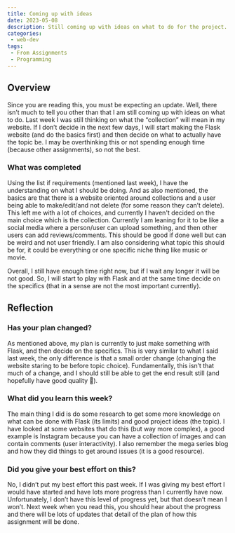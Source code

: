 ```yaml
---
title: Coming up with ideas
date: 2023-05-08
description: Still coming up with ideas on what to do for the project.
categories:
 - web-dev
tags:
 - From Assignments
 - Programming
---
```


## Overview

Since you are reading this, you must be expecting an update. Well, there isn’t much to tell you other than that I am still coming up with ideas on what to do. Last week I was still thinking on what the “collection” will mean in my website. If I don’t decide in the next few days, I will start making the Flask website (and do the basics first) and then decide on what to actually have the topic be. I may be overthinking this or not spending enough time (because other assignments), so not the best.

### What was completed

Using the list if requirements (mentioned last week), I have the understanding on what I should be doing. And as also mentioned, the basics are that there is a website oriented around collections and a user being able to make/edit/and not delete (for some reason they can’t delete). This left me with a lot of choices, and currently I haven't decided on the main choice which is the collection. Currently I am leaning for it to be like a social media where a person/user can upload something, and then other users can add reviews/comments. This should be good if done well but can be weird and not user friendly. I am also considering what topic this should be for, it could be everything or one specific niche thing like music or movie.

Overall, I still have enough time right now, but if I wait any longer it will be not good. So, I will start to play with Flask and at the same time decide on the specifics (that in a sense are not the most important currently).

## Reflection

### Has your plan changed?

As mentioned above, my plan is currently to just make something with Flask, and then decide on the specifics. This is very similar to what I said last week, the only difference is that a small order change (changing the website staring to be before topic choice). Fundamentally, this isn’t that much of a change, and I should still be able to get the end result still (and hopefully have good quality 🙂).

### What did you learn this week?

The main thing I did is do some research to get some more knowledge on what can be done with Flask (its limits) and good project ideas (the topic). I have looked at some websites that do this (but way more complex), a good example is Instagram because you can have a collection of images and can contain comments (user interactivity). I also remember the mega series blog and how they did things to get around issues (it is a good resource).

### Did you give your best effort on this?

No, I didn’t put my best effort this past week. If I was giving my best effort I would have started and have lots more progress than I currently have now. Unfortunately, I don’t have this level of progress yet, but that doesn’t mean I won’t. Next week when you read this, you should hear about the progress and there will be lots of updates that detail of the plan of how this assignment will be done.
